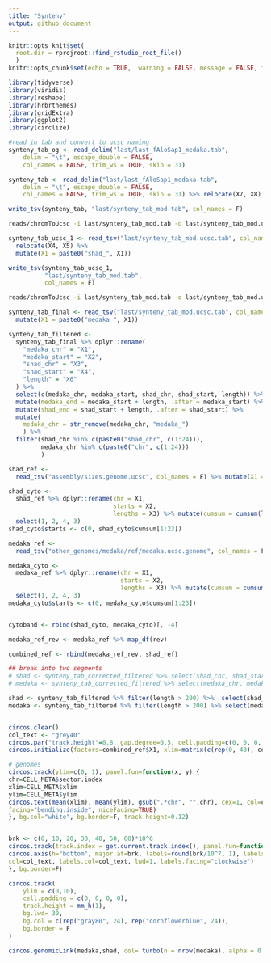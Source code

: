 ```yaml
---
title: "Synteny"
output: github_document
---
```



```r
knitr::opts_knit$set(
  root.dir = rprojroot::find_rstudio_root_file()
  )
knitr::opts_chunk$set(echo = TRUE,  warning = FALSE, message = FALSE, fig.height = 12, fig.width = 12)
```

```r
library(tidyverse)
library(viridis)
library(reshape)
library(hrbrthemes)
library(gridExtra)
library(ggplot2)
library(circlize)
```


```r
#read in tab and convert to ucsc naming
synteny_tab_og <- read_delim("last/last_fAloSap1_medaka.tab", 
    delim = "\t", escape_double = FALSE, 
    col_names = FALSE, trim_ws = TRUE, skip = 31)

synteny_tab <- read_delim("last/last_fAloSap1_medaka.tab", 
    delim = "\t", escape_double = FALSE, 
    col_names = FALSE, trim_ws = TRUE, skip = 31) %>% relocate(X7, X8)

write_tsv(synteny_tab, "last/synteny_tab_mod.tab", col_names = F)
```

```bash
reads/chromToUcsc -i last/synteny_tab_mod.tab -o last/synteny_tab_mod.ucsc.tab -a reads/fAloSap1.chromAlias.tsv
```

```r
synteny_tab_ucsc_1 <- read_tsv("last/synteny_tab_mod.ucsc.tab", col_names = F) %>%
  relocate(X4, X5) %>% 
  mutate(X1 = paste0("shad_", X1))

write_tsv(synteny_tab_ucsc_1,
          "last/synteny_tab_mod.tab",
          col_names = F)


```

```bash
reads/chromToUcsc -i last/synteny_tab_mod.tab -o last/synteny_tab_mod.ucsc.tab -a last/medaka.chromAlias.tsv
```

```r
synteny_tab_final <- read_tsv("last/synteny_tab_mod.ucsc.tab", col_names = F) %>% 
  mutate(X1 = paste0("medaka_", X1))
```

```r
synteny_tab_filtered <-
  synteny_tab_final %>% dplyr::rename(
    "medaka_chr" = "X1",
    "medaka_start" = "X2",
    "shad_chr" = "X3",
    "shad_start" = "X4",
    "length" = "X6"
  ) %>% 
  select(c(medaka_chr, medaka_start, shad_chr, shad_start, length)) %>%
  mutate(medaka_end = medaka_start + length, .after = medaka_start) %>%
  mutate(shad_end = shad_start + length, .after = shad_start) %>% 
  mutate(
    medaka_chr = str_remove(medaka_chr, "medaka_")
    ) %>% 
  filter(shad_chr %in% c(paste0("shad_chr", c(1:24))),
         medaka_chr %in% c(paste0("chr", c(1:24)))
         )
```



```r
shad_ref <-
  read_tsv("assembly/sizes.genome.ucsc", col_names = F) %>% mutate(X1 = paste0("shad_", X1)) %>% filter(X1 %in% c(paste0("shad_chr", c(1:24))))

shad_cyto <-
  shad_ref %>% dplyr::rename(chr = X1,
                             starts = X2,
                             lengths = X3) %>% mutate(cumsum = cumsum(lengths))  %>%
  select(1, 2, 4, 3)
shad_cyto$starts <- c(0, shad_cyto$cumsum[1:23])

medaka_ref <-
  read_tsv("other_genomes/medaka/ref/medaka.ucsc.genome", col_names = F) %>% filter(X1 %in% c(paste0("chr", c(1:24))))

medaka_cyto <-
  medaka_ref %>% dplyr::rename(chr = X1,
                               starts = X2,
                               lengths = X3) %>% mutate(cumsum = cumsum(lengths))  %>%
  select(1, 2, 4, 3)
medaka_cyto$starts <- c(0, medaka_cyto$cumsum[1:23])


cytoband <- rbind(shad_cyto, medaka_cyto)[, -4]

medaka_ref_rev <- medaka_ref %>% map_df(rev)

combined_ref <- rbind(medaka_ref_rev, shad_ref)
```



```r
## break into two segments
# shad <- synteny_tab_corrected_filtered %>% select(shad_chr, shad_start, shad_end)
# medaka <- synteny_tab_corrected_filtered %>% select(medaka_chr, medaka_start, medaka_end)

shad <- synteny_tab_filtered %>% filter(length > 200) %>%  select(shad_chr, shad_start, shad_end) 
medaka <- synteny_tab_filtered %>% filter(length > 200) %>% select(medaka_chr, medaka_start, medaka_end)



```


```r
circos.clear()
col_text <- "grey40"
circos.par("track.height"=0.8, gap.degree=0.5, cell.padding=c(0, 0, 0, 0))
circos.initialize(factors=combined_ref$X1, xlim=matrix(c(rep(0, 48), combined_ref$X3), ncol=2))

# genomes
circos.track(ylim=c(0, 1), panel.fun=function(x, y) {
chr=CELL_META$sector.index
xlim=CELL_META$xlim
ylim=CELL_META$ylim
circos.text(mean(xlim), mean(ylim), gsub(".*chr", "",chr), cex=1, col=col_text,
facing="bending.inside", niceFacing=TRUE)
}, bg.col="white", bg.border=F, track.height=0.12)


brk <- c(0, 10, 20, 30, 40, 50, 60)*10^6
circos.track(track.index = get.current.track.index(), panel.fun=function(x, y) {
circos.axis(h="bottom", major.at=brk, labels=round(brk/10^7, 1), labels.cex=0.5, 
col=col_text, labels.col=col_text, lwd=1, labels.facing="clockwise")
}, bg.border=F)

circos.track(
    ylim = c(0,10),
    cell.padding = c(0, 0, 0, 0),
    track.height = mm_h(1),
    bg.lwd= 30,
    bg.col = c(rep("gray80", 24), rep("cornflowerblue", 24)),
    bg.border = F
)

circos.genomicLink(medaka,shad, col= turbo(n = nrow(medaka), alpha = 0.02))

```





